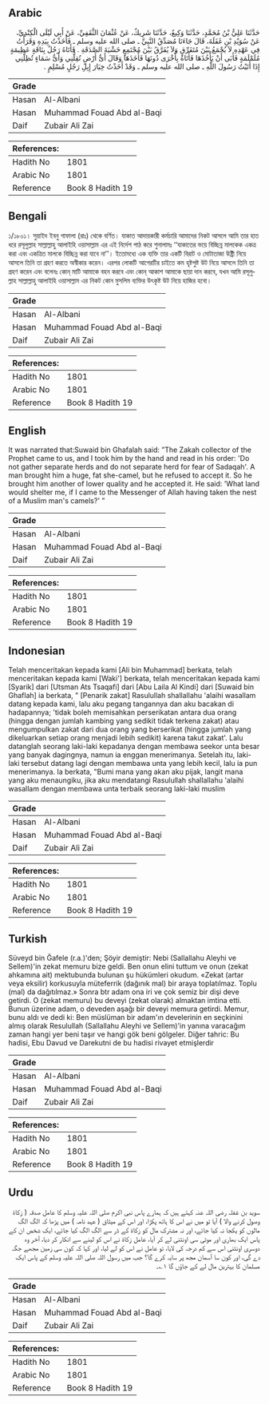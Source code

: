 ## Arabic


<div dir="rtl" lang="ar" style={{fontSize:'larger',backgroundColor:'#f8f9fa',padding:20}}>
حَدَّثَنَا عَلِيُّ بْنُ مُحَمَّدٍ، حَدَّثَنَا وَكِيعٌ، حَدَّثَنَا شَرِيكٌ، عَنْ عُثْمَانَ الثَّقَفِيِّ، عَنْ أَبِي لَيْلَى الْكِنْدِيِّ، عَنْ سُوَيْدِ بْنِ غَفَلَةَ، قَالَ جَاءَنَا مُصَدِّقُ النَّبِيِّ ـ صلى الله عليه وسلم ـ فَأَخَذْتُ بِيَدِهِ وَقَرَأْتُ فِي عَهْدِهِ لاَ يُجْمَعُ بَيْنَ مُتَفَرِّقٍ وَلاَ يُفَرَّقُ بَيْنَ مُجْتَمِعٍ خَشْيَةَ الصَّدَقَةِ ‏.‏ فَأَتَاهُ رَجُلٌ بِنَاقَةٍ عَظِيمَةٍ مُلَمْلَمَةٍ فَأَبَى أَنْ يَأْخُذَهَا فَأَتَاهُ بِأُخْرَى دُونَهَا فَأَخَذَهَا وَقَالَ أَىُّ أَرْضٍ تُقِلُّنِي وَأَىُّ سَمَاءٍ تُظِلُّنِي إِذَا أَتَيْتُ رَسُولَ اللَّهِ ـ صلى الله عليه وسلم ـ وَقَدْ أَخَذْتُ خِيَارَ إِبِلِ رَجُلٍ مُسْلِمٍ ‏.‏
</div>
<div style={{backgroundColor:'#f8f9fa',padding:20, marginBottom: 10}}><table> <thead> <tr> <th>Grade</th> <th></th> </tr> </thead> <tbody> <tr><td>Hasan</td><td>Al-Albani</td></tr><tr><td>Hasan</td><td>Muhammad Fouad Abd al-Baqi</td></tr><tr><td>Daif</td><td>Zubair Ali Zai</td></tr></tbody></table><table> <thead> <tr> <th>References:</th> <th></th> </tr> </thead> <tbody><tr><td>Hadith No</td><td>1801</td></tr><tr><td>Arabic No</td><td>1801</td></tr><tr><td>Reference</td><td>Book 8 Hadith 19</td></tr></tbody></table></div>

## Bengali


<div dir="ltr" lang="bn" style={{fontSize:'larger',backgroundColor:'#f8f9fa',padding:20}}>
১/১৮০১। সুয়াইদ ইবনু গাফালা (রাঃ) থেকে বর্ণিত। যাকাত আদায়কারী কর্মচারি আমাদের নিকট আসলে আমি তার হাত ধরে রসূলুল্লাহ সাল্লাল্লাহু আলাইহি ওয়াসাল্লাম এর এই নির্দেশ পাঠ করে শুনালামঃ ‘‘যাকাতের ভয়ে বিচ্ছিন্ন মালকেক একত্র করা এবং একত্রিত মালকে বিচ্ছিন্ন করা যাবে না’’। ইতোমধ্যে এক ব্যক্তি তার একটি বিরাট ও মোটাতাজা উষ্ট্রী নিয়ে আসলে তিনি তা গ্রহণ করতে অস্বীকার করেন। এরপর লোকটি আগেরটির চাইতে কম হৃষ্টপুষ্ট উট নিয়ে আসলে তিনি তা গ্রহণ করেন এবং বলেনঃ কোন্ মাটি আমাকে বহন করবে এবং কোন্ আকাশ আমাকে ছায়া দান করবে, যখন আমি রসূলুল্লাহ সাল্লাল্লাহু আলাইহি ওয়াসাল্লাম এর নিকট কোন মুসলিম ব্যক্তির উৎকৃষ্ট উট নিয়ে হাজির হবো।
</div>
<div style={{backgroundColor:'#f8f9fa',padding:20, marginBottom: 10}}><table> <thead> <tr> <th>Grade</th> <th></th> </tr> </thead> <tbody> <tr><td>Hasan</td><td>Al-Albani</td></tr><tr><td>Hasan</td><td>Muhammad Fouad Abd al-Baqi</td></tr><tr><td>Daif</td><td>Zubair Ali Zai</td></tr></tbody></table><table> <thead> <tr> <th>References:</th> <th></th> </tr> </thead> <tbody><tr><td>Hadith No</td><td>1801</td></tr><tr><td>Arabic No</td><td>1801</td></tr><tr><td>Reference</td><td>Book 8 Hadith 19</td></tr></tbody></table></div>

## English


<div dir="ltr" lang="en" style={{fontSize:'larger',backgroundColor:'#f8f9fa',padding:20}}>
It was narrated that:Suwaid bin Ghafalah said: ”The Zakah collector of the Prophet came to us, and I took him by the hand and read in his order: 'Do not gather separate herds and do not separate herd for fear of Sadaqah'. A man brought him a huge, fat she-camel, but he refused to accept it. So he brought him another of lower quality and he accepted it. He said: 'What land would shelter me, if I came to the Messenger of Allah having taken the nest of a Muslim man's camels?' ”
</div>
<div style={{backgroundColor:'#f8f9fa',padding:20, marginBottom: 10}}><table> <thead> <tr> <th>Grade</th> <th></th> </tr> </thead> <tbody> <tr><td>Hasan</td><td>Al-Albani</td></tr><tr><td>Hasan</td><td>Muhammad Fouad Abd al-Baqi</td></tr><tr><td>Daif</td><td>Zubair Ali Zai</td></tr></tbody></table><table> <thead> <tr> <th>References:</th> <th></th> </tr> </thead> <tbody><tr><td>Hadith No</td><td>1801</td></tr><tr><td>Arabic No</td><td>1801</td></tr><tr><td>Reference</td><td>Book 8 Hadith 19</td></tr></tbody></table></div>

## Indonesian


<div dir="ltr" lang="id" style={{fontSize:'larger',backgroundColor:'#f8f9fa',padding:20}}>
Telah menceritakan kepada kami [Ali bin Muhammad] berkata, telah menceritakan kepada kami [Waki'] berkata, telah menceritakan kepada kami [Syarik] dari [Utsman Ats Tsaqafi] dari [Abu Laila Al Kindi] dari [Suwaid bin Ghaflah] ia berkata, " [Penarik zakat] Rasulullah shallallahu 'alaihi wasallam datang kepada kami, lalu aku pegang tangannya dan aku bacakan di hadapannya; 'tidak boleh memisahkan perserikatan antara dua orang (hingga dengan jumlah kambing yang sedikit tidak terkena zakat) atau mengumpulkan zakat dari dua orang yang berserikat (hingga jumlah yang dikeluarkan setiap orang menjadi lebih sedikit) karena takut zakat'. Lalu datanglah seorang laki-laki kepadanya dengan membawa seekor unta besar yang banyak dagingnya, namun ia enggan menerimanya. Setelah itu, laki-laki tersebut datang lagi dengan membawa unta yang lebih kecil, lalu ia pun menerimanya. Ia berkata, "Bumi mana yang akan aku pijak, langit mana yang aku menaungiku, jika aku mendatangi Rasulullah shallallahu 'alaihi wasallam dengan membawa unta terbaik seorang laki-laki muslim
</div>
<div style={{backgroundColor:'#f8f9fa',padding:20, marginBottom: 10}}><table> <thead> <tr> <th>Grade</th> <th></th> </tr> </thead> <tbody> <tr><td>Hasan</td><td>Al-Albani</td></tr><tr><td>Hasan</td><td>Muhammad Fouad Abd al-Baqi</td></tr><tr><td>Daif</td><td>Zubair Ali Zai</td></tr></tbody></table><table> <thead> <tr> <th>References:</th> <th></th> </tr> </thead> <tbody><tr><td>Hadith No</td><td>1801</td></tr><tr><td>Arabic No</td><td>1801</td></tr><tr><td>Reference</td><td>Book 8 Hadith 19</td></tr></tbody></table></div>

## Turkish


<div dir="ltr" lang="tr" style={{fontSize:'larger',backgroundColor:'#f8f9fa',padding:20}}>
Süveyd bin Ğafele (r.a.)'den; Şöyir demiştir: Nebi (Sallallahu Aleyhi ve Sellem)'in zekat memuru bize geldi. Ben onun elini tuttum ve onun (zekat ahkamına ait) mektubunda bulunan şu hükümleri okudum. «Zekat (artar veya eksilir) korkusuyla müteferrik (dağınık mal) bir araya toplatılmaz. Toplu (mal) da dağıtılmaz.» Sonra btr adam ona iri ve çok semiz bir dişi deve getirdi. O (zekat memuru) bu deveyi (zekat olarak) almaktan imtina etti. Bunun üzerine adam, o deveden aşağı bir deveyi memura getirdi. Memur, bunu aldı ve dedi ki: Ben müslüman bir adam'ın develerinin en seçkinini almış olarak Resulullah (Sallallahu Aleyhi ve Sellem)'in yanına varacağım zaman hangi yer beni taşır ve hangi gök beni gölgeler. Diğer tahric: Bu hadisi, Ebu Davud ve Darekutni de bu hadisi rivayet etmişlerdir
</div>
<div style={{backgroundColor:'#f8f9fa',padding:20, marginBottom: 10}}><table> <thead> <tr> <th>Grade</th> <th></th> </tr> </thead> <tbody> <tr><td>Hasan</td><td>Al-Albani</td></tr><tr><td>Hasan</td><td>Muhammad Fouad Abd al-Baqi</td></tr><tr><td>Daif</td><td>Zubair Ali Zai</td></tr></tbody></table><table> <thead> <tr> <th>References:</th> <th></th> </tr> </thead> <tbody><tr><td>Hadith No</td><td>1801</td></tr><tr><td>Arabic No</td><td>1801</td></tr><tr><td>Reference</td><td>Book 8 Hadith 19</td></tr></tbody></table></div>

## Urdu


<div dir="rtl" lang="ur" style={{fontSize:'larger',backgroundColor:'#f8f9fa',padding:20}}>
سوید بن غفلہ رضی اللہ عنہ کہتے ہیں کہ ہمارے پاس نبی اکرم صلی اللہ علیہ وسلم کا عامل صدقہ ( زکاۃ وصول کرنے والا ) آیا تو میں نے اس کا ہاتھ پکڑا، اور اس کے میثاق ( عہد نامہ ) میں پڑھا کہ الگ الگ مالوں کو یکجا نہ کیا جائے، اور نہ مشترک مال کو زکاۃ کے ڈر سے الگ الگ کیا جائے، ایک شخص ان کے پاس ایک بھاری اور موٹی سی اونٹنی لے کر آیا، عامل زکاۃ نے اس کو لینے سے انکار کر دیا، آخر وہ دوسری اونٹنی اس سے کم درجہ کی لایا، تو عامل نے اس کو لے لیا، اور کہا کہ کون سی زمین مجھے جگہ دے گی، اور کون سا آسمان مجھ پر سایہ کرے گا؟ جب میں رسول اللہ صلی اللہ علیہ وسلم کے پاس ایک مسلمان کا بہترین مال لے کے جاؤں گا ۱؎۔
</div>
<div style={{backgroundColor:'#f8f9fa',padding:20, marginBottom: 10}}><table> <thead> <tr> <th>Grade</th> <th></th> </tr> </thead> <tbody> <tr><td>Hasan</td><td>Al-Albani</td></tr><tr><td>Hasan</td><td>Muhammad Fouad Abd al-Baqi</td></tr><tr><td>Daif</td><td>Zubair Ali Zai</td></tr></tbody></table><table> <thead> <tr> <th>References:</th> <th></th> </tr> </thead> <tbody><tr><td>Hadith No</td><td>1801</td></tr><tr><td>Arabic No</td><td>1801</td></tr><tr><td>Reference</td><td>Book 8 Hadith 19</td></tr></tbody></table></div>